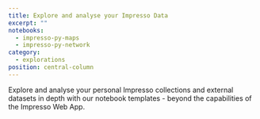 ```yaml
---
title: Explore and analyse your Impresso Data
excerpt: ""
notebooks:
  - impresso-py-maps
  - impresso-py-network
category:
  - explorations
position: central-column
---
```


Explore and analyse your personal Impresso collections and external datasets in depth with our notebook templates - beyond the capabilities of the Impresso Web App.
